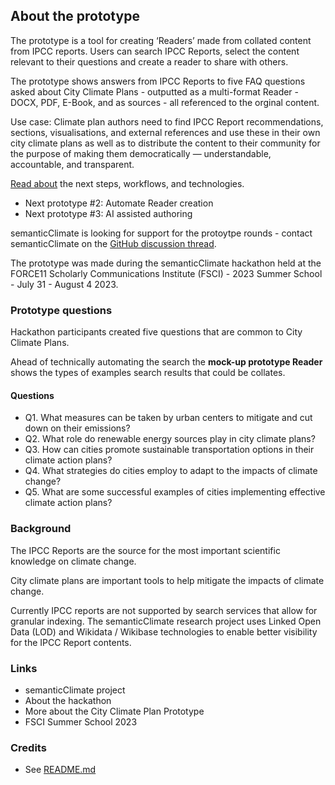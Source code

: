## About the prototype

The prototype is a tool for creating 'Readers' made from collated content from IPCC reports. Users can search IPCC Reports, select the content relevant to their questions and create a reader to share with others.

The prototype shows answers from IPCC Reports to five FAQ questions asked about City Climate Plans - outputted as a multi-format Reader - DOCX, PDF, E-Book, and as sources - all referenced to the orginal content.

Use case: Climate plan authors need to find IPCC Report recommendations, sections, visualisations, and external references and use these in their own city climate plans as well as to distribute the content to their community for the purpose of making them democratically — understandable, accountable, and transparent.

[Read about](workflow.html) the next steps, workflows, and technologies.

 - Next prototype #2: Automate Reader creation
 - Next prototype #3: AI assisted authoring

semanticClimate is looking for support for the protoytpe rounds - contact semanticClimate on the [GitHub discussion thread](https://github.com/petermr/semanticClimate/discussions/32).

The prototype was made during the semanticClimate hackathon held at the FORCE11 Scholarly Communications Institute (FSCI) - 2023 Summer School - July 31 - August 4 2023.

### Prototype questions

Hackathon participants created five questions that are common to City Climate Plans.

Ahead of technically automating the search the **mock-up prototype Reader** shows the types of examples search results that could be collates.

#### Questions

- Q1. What measures can be taken by urban centers to mitigate and cut down on their emissions?
- Q2. What role do renewable energy sources play in city climate plans?
- Q3. How can cities promote sustainable transportation options in their climate action plans?
- Q4. What strategies do cities employ to adapt to the impacts of climate change?
- Q5. What are some successful examples of cities implementing effective climate action plans?

### Background

The IPCC Reports are the source for the most important scientific knowledge on climate change. 

City climate plans are important tools to help mitigate the impacts of climate change. 

Currently IPCC reports are not supported by search services that allow for granular indexing. The semanticClimate research project uses Linked Open Data (LOD) and Wikidata / Wikibase technologies to enable better visibility for the IPCC Report contents.

### Links

 - semanticClimate project
 - About the hackathon
 - More about the City Climate Plan Prototype
 - FSCI Summer School 2023

### Credits

  - See [README.md](https://github.com/semanticClimate/city-climate-plans-notebook/blob/main/README.md)




